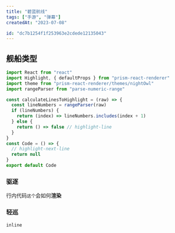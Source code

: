 ```yaml
---
title: "碧蓝航线"
tags: ["手游", "弹幕"]
createdAt: "2023-07-08"

id: "dc7b1254f1f253963e2cdede12135043"
---
```


## 舰船类型

```jsx title=./path/to/folder/then/custom-pre-element.jsx
import React from "react"
import Highlight, { defaultProps } from "prism-react-renderer"
import theme from "prism-react-renderer/themes/nightOwl"
import rangeParser from "parse-numeric-range"

const calculateLinesToHighlight = (raw) => {
  const lineNumbers = rangeParser(raw)
  if (lineNumbers) {
    return (index) => lineNumbers.includes(index + 1)
  } else {
    return () => false // highlight-line
  }
}
const Code = () => {
  // highlight-next-line
  return null
}
export default Code
```

### 驱逐

行内代码`这个`会如何**渲染**

### 轻巡

`inline`
